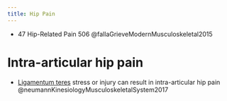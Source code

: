 ```yaml
---
title: Hip Pain
---
```



:::{.callout title="To read"}

- 47 Hip-Related Pain 506 @fallaGrieveModernMusculoskeletal2015

:::

# Intra-articular hip pain {#intra-articular}

- [Ligamentum teres]({{< var ref-ligamentum-teres.path >}}) stress or injury can result in intra-articular hip pain @neumannKinesiologyMusculoskeletalSystem2017